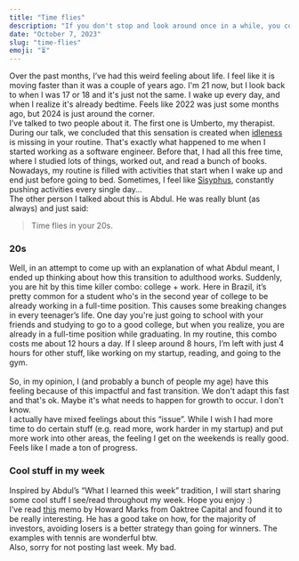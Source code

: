 ```yaml
---
title: "Time flies"
description: "If you don't stop and look around once in a while, you could miss it."
date: "October 7, 2023"
slug: "time-flies"
emoji: "⏳"
---
```


Over the past months, I’ve had this weird feeling about life. I feel like it is moving faster than it was a couple of years ago. I'm 21 now, but I look back to when I was 17 or 18 and it's just not the same. I wake up every day, and when I realize it's already bedtime. Feels like 2022 was just some months ago, but 2024 is just around the corner. 
<br/>
I’ve talked to two people about it. The first one is Umberto, my therapist. During our talk, we concluded that this sensation is created when [idleness](https://en.wikipedia.org/wiki/Dolce_far_niente) is missing in your routine. That's exactly what happened to me when I started working as a software engineer. Before that, I had all this free time, where I studied lots of things, worked out, and read a bunch of books. Nowadays, my routine is filled with activities that start when I wake up and end just before going to bed. Sometimes, I feel like [Sisyphus](https://en.wikipedia.org/wiki/Sisyphus), constantly pushing activities every single day… 
<br/>
The other person I talked about this is Abdul. He was really blunt (as always) and just said:
<br/>
> Time flies in your 20s.

### 20s

Well, in an attempt to come up with an explanation of what Abdul meant, I ended up thinking about how this transition to adulthood works. Suddenly, you are hit by this time killer combo: college + work. Here in Brazil, it’s pretty common for a student who's in the second year of college to be already working in a full-time position. This causes some breaking changes in every teenager’s life. One day you're just going to school with your friends and studying to go to a good college, but when you realize, you are already in a full-time position while graduating. In my routine, this combo costs me about 12 hours a day. If I sleep around 8 hours, I’m left with just 4 hours for other stuff, like working on my startup, reading, and going to the gym.  
<br/>
So, in my opinion, I (and probably a bunch of people my age) have this feeling because of this impactful and fast transition. We don't adapt this fast and that's ok. Maybe it's what needs to happen for growth to occur. I don't know. 
<br/>
I actually have mixed feelings about this “issue”. While I wish I had more time to do certain stuff (e.g. read more, work harder in my startup) and put more work into other areas, the feeling I get on the weekends is really good. Feels like I made a ton of progress.

### Cool stuff in my week

Inspired by Abdul’s “What I learned this week” tradition, I will start sharing some cool stuff I see/read throughout my week. Hope you enjoy :)
<br/>
I’ve read [this](https://www.oaktreecapital.com/docs/default-source/memos/btm-fewer-losers-or-more-winners.pdf?sfvrsn=bf685266_1) memo by Howard Marks from Oaktree Capital and found it to be really interesting. He has a good take on how, for the majority of investors, avoiding losers is a better strategy than going for winners. The examples with tennis are wonderful btw. 
<br/>
Also, sorry for not posting last week. My bad.